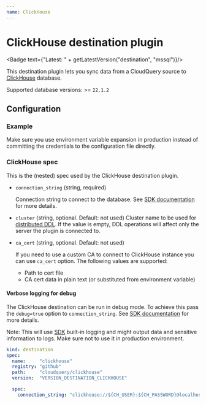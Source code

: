 ```yaml
---
name: ClickHouse
---
```

# ClickHouse destination plugin


<Badge text={"Latest: " + getLatestVersion("destination", "mssql")}/>

This destination plugin lets you sync data from a CloudQuery source to [ClickHouse](https://clickhouse.com/) database.

Supported database versions: >= `22.1.2`

## Configuration

### Example

<Configuration/>

<Callout type="info">
Make sure you use environment variable expansion in production instead of committing the credentials to the configuration file directly.
</Callout>

### ClickHouse spec

This is the (nested) spec used by the ClickHouse destination plugin.

- `connection_string` (string, required)

  Connection string to connect to the database.
  See [SDK documentation](https://github.com/ClickHouse/clickhouse-go#dsn) for more details.

- `cluster` (string, optional. Default: not used)
  Cluster name to be used for [distributed DDL](https://clickhouse.com/docs/en/sql-reference/distributed-ddl).
  If the value is empty, DDL operations will affect only the server the plugin is connected to.

- `ca_cert` (string, optional. Default: not used)

  If you need to use a custom CA to connect to ClickHouse instance you can use `ca_cert` option.
  The following values are supported:

  - Path to cert file
  - CA cert data in plain text (or substituted from environment variable)

#### Verbose logging for debug

The ClickHouse destination can be run in debug mode.
To achieve this pass the `debug=true` option to `connection_string`.
See [SDK documentation](https://github.com/ClickHouse/clickhouse-go#dsn) for more details.

Note: This will use [SDK](https://github.com/ClickHouse/clickhouse-go) built-in logging
and might output data and sensitive information to logs.
Make sure not to use it in production environment.

```yaml copy
kind: destination
spec:
  name:     "clickhouse"
  registry: "github"
  path:     "cloudquery/clickhouse"
  version:  "VERSION_DESTINATION_CLICKHOUSE"

  spec:
    connection_string: "clickhouse://${CH_USER}:${CH_PASSWORD}@localhost:9000/${CH_DATABASE}?debug=true"
```
